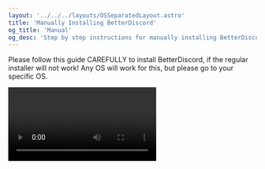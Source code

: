 ```yaml
---
layout: '../../../layouts/OSSeparatedLayout.astro'
title: 'Manually Installing BetterDiscord'
og_title: 'Manual'
og_desc: 'Step by step instructions for manually installing BetterDiscord.'
---
```



Please follow this guide CAREFULLY to install BetterDiscord, if the regular installer will not work! Any OS will
work for this, but please go to your specific OS.

<Video client:load video="https://user-images.githubusercontent.com/90428263/162848023-9816afe8-8e77-44b5-afe2-054fd9131700.mp4" title="Manual% Speedrun in 2:28.63 by Disease" />

1\. Install <ExternalLink href="https://git-scm.com/download/linux">Git</ExternalLink> and <ExternalLink href="https://nodejs.org/dist/v16.13.1/node-v16.13.1.tar.gz">Node.js</ExternalLink> (Required)

2\. Open up Terminal

3\. Copy/paste the following below:

<CopyInput client:load />

These are the commands set out:

`git clone https://github.com/BetterDiscord/BetterDiscord.git `

`cd ./BetterDiscord/`

`npm install`

`npm run build`

`npm run inject`

For that last command, if you are using a non-stable install of Discord, add `canary` or
`ptb` at the end of the command.

## Resources/Credit

Source from <ExternalLink href="https://github.com/BetterDiscord/BetterDiscord#manual-installation">BetterDiscord</ExternalLink>
